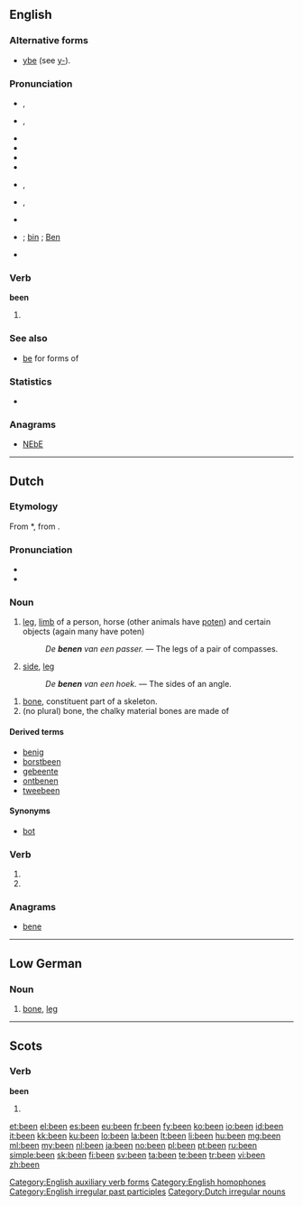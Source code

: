 {{also|ben|Ben}}
==English==
{{wikipedia}}

===Alternative forms===
* {{sense|obsolete}} [[ybe]] (see [[y-]]).

===Pronunciation===
* {{a|RP|stressed}} {{IPA|/ˈbiːn/}}, {{SAMPA|/"bi:n/}}
* {{a|RP|unstressed}} {{IPA|/bin/}}, {{SAMPA|/bin/}}
* {{audio|en-gb-been.ogg|Audio (RP)}}
* {{audio|En-uk-been.ogg|Audio (UK)}}
* {{homophones|bean}}
* {{rhymes|iːn}}
* {{a|GenAm|stressed}} {{IPA|/ˈbɪn/}}, {{SAMPA|/"bIn/}}
* {{a|GenAm|unstressed}} {{IPA|/bɪn/}}, {{SAMPA|/bIn/}}
* {{audio|en-us-been.ogg|Audio (US)}}
* {{homophones|bean}}; [[bin]] {{qualifier|US accent}}; [[Ben]] {{qualifier|US accent}}
* {{rhymes|ɪn}}

===Verb===
'''been'''

# {{past participle of|[[be#English|be]]}}
<!-- Translation belong on [[be]] -->

===See also===
* [[be#Inflection|be]] for forms of {{term|be|lang=en}}

===Statistics===
* {{rank|who|said|would|46|been|will|no|them}}

===Anagrams===
* [[NEbE#English|NEbE]]

[[Category:English auxiliary verb forms]]
[[Category:English homophones]]
[[Category:English irregular past participles]]

----

==Dutch==

===Etymology===
From {{etyl|odt|nl}} *{{term||bēn|lang=odt}}, from {{proto|Germanic|bainan|lang=nl}}.

===Pronunciation===
* {{IPA|/beːn/|lang=nl}}
* {{audio|Nl-been.ogg|audio}}

===Noun===
{{nl-noun|g=n|benen|beentje}}

# {{anatomy|lang=nl}} [[leg]], [[limb]] of a person, horse (other animals have [[poten]]) and certain objects (again many have poten)
#: ''De '''benen''' van een passer.'' &mdash; The legs of a pair of compasses.
# {{mathematics|lang=nl}} [[side]], [[leg]]
#: ''De '''benen''' van een hoek.'' &mdash; The sides of an angle.

{{nl-noun|g=n|pl1=beenderen|pl2=benen|dim=beentje|dimpl1=beentjes|dimpl2=beendertjes}}

# [[bone]], constituent part of a skeleton.
# (no plural) bone, the chalky material bones are made of

====Derived terms====
{{top4}}
* [[benig]]
* [[borstbeen]]
* [[gebeente]]
* [[ontbenen]]
* [[tweebeen]]
{{bottom}}

====Synonyms====
* {{sense|bone}} [[bot]]

===Verb===
{{infl|nl}}

# {{nl-verb-form|p=1|n=sg|t=pres|m=ind|benen}}
# {{nl-verb-form|m=imp|benen}}

===Anagrams===
* [[bene#Dutch|bene]]

[[Category:Dutch irregular nouns]]

----

==Low German==

===Noun===
{{nds-noun}}

# [[bone]], [[leg]]

----

==Scots==

===Verb===
'''been'''

# {{past participle of|[[be#Scots|be]]|lang=sco}}

[[et:been]]
[[el:been]]
[[es:been]]
[[eu:been]]
[[fr:been]]
[[fy:been]]
[[ko:been]]
[[io:been]]
[[id:been]]
[[it:been]]
[[kk:been]]
[[ku:been]]
[[lo:been]]
[[la:been]]
[[lt:been]]
[[li:been]]
[[hu:been]]
[[mg:been]]
[[ml:been]]
[[my:been]]
[[nl:been]]
[[ja:been]]
[[no:been]]
[[pl:been]]
[[pt:been]]
[[ru:been]]
[[simple:been]]
[[sk:been]]
[[fi:been]]
[[sv:been]]
[[ta:been]]
[[te:been]]
[[tr:been]]
[[vi:been]]
[[zh:been]]